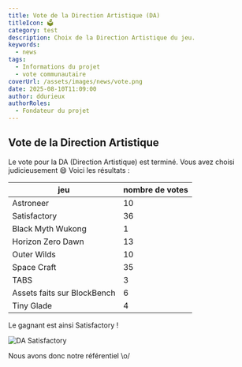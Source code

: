 ```yaml
---
title: Vote de la Direction Artistique (DA)
titleIcon: 🗳️
category: test
description: Choix de la Direction Artistique du jeu.
keywords:
  - news
tags:
  - Informations du projet
  - vote communautaire
coverUrl: /assets/images/news/vote.png
date: 2025-08-10T11:09:00
author: ddurieux
authorRoles:
  - Fondateur du projet
---
```


## Vote de la Direction Artistique

Le vote pour la DA (Direction Artistique) est terminé.
Vous avez choisi judicieusement 😄
Voici les résultats :

| jeu                         | nombre de votes |
| --------------------------- | --------------- |
| Astroneer                   | 10              |
| Satisfactory                | 36              |
| Black Myth Wukong           | 1               |
| Horizon Zero Dawn           | 13              |
| Outer Wilds                 | 10              |
| Space Craft                 | 35              |
| TABS                        | 3               |
| Assets faits sur BlockBench | 6               |
| Tiny Glade                  | 4               |

Le gagnant est ainsi Satisfactory !

![DA Satisfactory](/assets/images/news/20250810-satisfactory.png)

Nous avons donc notre référentiel \o/
